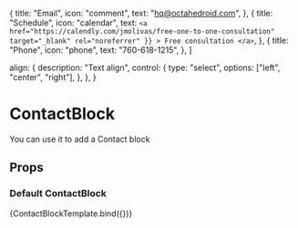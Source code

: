 
  {
    title: "Email",
    icon: "comment",
    text: "hq@octahedroid.com",
  },
  {
    title: "Schedule",
    icon: "calendar",
    text: `<a
              href="https://calendly.com/jmolivas/free-one-to-one-consultation"
              target="_blank"
              rel="noreferrer"
              }}
            >
              Free consultation
            </a>`,
  },
  {
    title: "Phone",
    icon: "phone",
    text: "760-618-1215",
  },
]

  align: {
    description: "Text align",
    control: {
      type: "select",
      options: ["left", "center", "right"],
    },
  },
}

<Meta
  title='blocks/ContactBlock'
  component={ContactBlock}
  argTypes={contactArgTypes}
/>

# ContactBlock

You can use it to add a Contact block

## Props

<Props of={ContactBlock} />


### Default ContactBlock

<Preview>
  <Story
    name='Default'
    args={{
      heading:
        "Tell us about your project. And we will contact you promptly to discuss next steps.",
      contactInfo,
    }}
  >
    {ContactBlockTemplate.bind({})}
  </Story>
</Preview>
